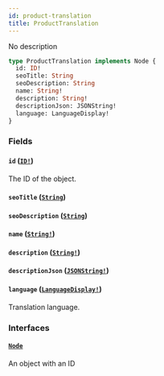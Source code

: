 ```yaml
---
id: product-translation
title: ProductTranslation
---
```


No description

```graphql
type ProductTranslation implements Node {
  id: ID!
  seoTitle: String
  seoDescription: String
  name: String!
  description: String!
  descriptionJson: JSONString!
  language: LanguageDisplay!
}
```

### Fields

#### `id` ([`ID!`](/api-reference/scalars/id.mdx))

The ID of the object.

#### `seoTitle` ([`String`](/api-reference/scalars/string.mdx))

#### `seoDescription` ([`String`](/api-reference/scalars/string.mdx))

#### `name` ([`String!`](/api-reference/scalars/string.mdx))

#### `description` ([`String!`](/api-reference/scalars/string.mdx))

#### `descriptionJson` ([`JSONString!`](/api-reference/scalars/json-string.mdx))

#### `language` ([`LanguageDisplay!`](/api-reference/objects/language-display.mdx))

Translation language.

### Interfaces

#### [`Node`](/api-reference/interfaces/node.mdx)

An object with an ID
